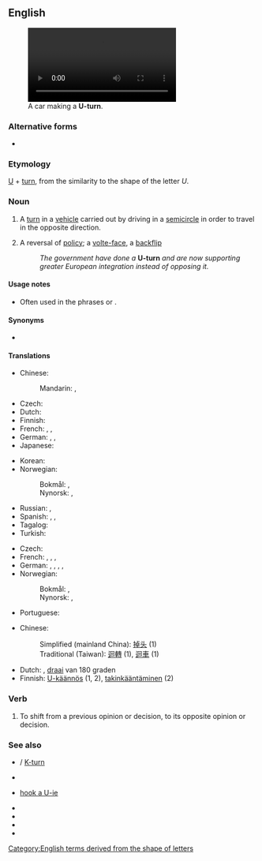 {{also|u-turn}}
==English==
[[Image:Bochum - Alleestraße - Westpark - Jahrhunderthalle (oT) 01 ies.ogv|thumb|300px|A car making a '''U-turn'''.]]

===Alternative forms===
* {{l|en|u-turn}}

===Etymology===
[[U]] + [[turn]], from the similarity to the shape of the letter ''U''.

===Noun===
{{en-noun}}

# {{lb|en|literally}} A [[turn]] in a [[vehicle]] carried out by driving in a [[semicircle]] in order to travel in the opposite direction.
# {{lb|en|figuratively}} A reversal of [[policy]]; a [[volte-face]], a [[backflip]]
#: ''The government have done a'' '''U-turn''' ''and are now supporting greater European integration instead of opposing it.''

====Usage notes====
* Often used in the phrases {{m|en||do a U-turn}} or {{m|en||make a U-turn}}.

====Synonyms====
* {{l|en|uey}} {{q|colloquial}}

====Translations====
{{trans-top|semi-circular turn}}
* Chinese:
*: Mandarin: {{t+|cmn|轉頭|sc=Hani}}, {{t+|cmn|转头|tr=zhuàntoú|sc=Hani}}
* Czech: {{t|cs|obrat o 180 stupňů|m}}
* Dutch: {{t+|nl|U-bocht|m|f}}
* Finnish: {{t+|fi|U-käännös}}
* French: {{t+|fr|demi-tour|m}}, {{t+|fr|volte-face|f}}, {{t+|fr|retournement|m}}
* German: {{t|de|Fahrtrichtungswechsel|m}} {{qualifier|officialese}}, {{t+|de|Kehrtwende|f}}, {{t+|de|Wenden|n}}
* Japanese: {{t|ja|Uターン|tr=yūtān|alt=Ｕターン|sc=Jpan}}
{{trans-mid}}
* Korean: {{t|ko|유턴|sc=Kore}}
* Norwegian:
*: Bokmål: {{t|nb|U-sving|m}}, {{t|nb|u-sving|m}}
*: Nynorsk: {{t|nn|U-sving|m}}, {{t|nn|u-sving|m}}
* Russian: {{t+|ru|разворо́т|m}}, {{t|ru|поворо́т круго́м|m}}
* Spanish: {{t|es|cambio de sentido|m}}, {{t|es|vuelta en u|f}}, {{t|es|viraje en u|m}}
* Tagalog: {{t|tl|likong pabalik}}
* Turkish: {{t|tr|U-dönüşü}}
{{trans-bottom}}

{{trans-top|reversal of policy}}
* Czech: {{t|cs|obrat o 180 stupňů|m}}
* French: {{t+|fr|demi-tour|m}}, {{t+|fr|marche arrière|f}}, {{t+|fr|revirement|m}}, {{t+|fr|volte-face|f}}
* German: {{t+|de|Kehrtwende|f}}, {{t|de|Hundertachtziggradwende|f}}, {{t|de|180-Grad-Wende|f}}, {{t|de|Hundertachtziggraddrehung|f}}, {{t|de|180-Grad-Drehung|f}}
* Norwegian:
*: Bokmål: {{t|nb|U-sving|m}}, {{t|nb|u-sving|m}}
*: Nynorsk: {{t|nn|U-sving|m}}, {{t|nn|u-sving|m}}
{{trans-mid}}
* Portuguese: {{t|pt|reviravolta|f}}
{{trans-bottom}}

{{checktrans-top}}
* Chinese:
*: Simplified (mainland China): [[掉头]] (1)
*: Traditional (Taiwan): [[迴轉]] (1), [[迴車]] (1)
{{trans-mid}}
* Dutch: {{t|nl|rechtsomkeert}}, [[draai]] van 180 graden
* Finnish: [[U-käännös]] (1, 2), [[takinkääntäminen]] (2)
{{trans-bottom}}

===Verb===
{{en-verb|head=[[U]]-[[turn]]|U-turns|U-turning|U-turned}}

# To shift from a previous opinion or decision, to its opposite opinion or decision.

===See also===
* {{l|en|three-point turn}} / [[K-turn]]
* {{l|en|y-turn}}
* {{l|en|hook a uey}} [[hook a U-ie]]
* {{l|en|flip a bitch}}
* {{l|en|moonshiner's turn}}
* {{l|en|hang a Louie}}
* {{l|en|hang a Ralph}}

[[Category:English terms derived from the shape of letters]]